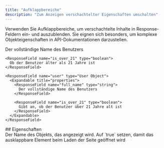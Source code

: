 ```yaml
---
title: "Aufklappbereiche"
description: "Zum Anzeigen verschachtelter Eigenschaften umschalten"
---
```


Verwenden Sie Aufklappbereiche, um verschachtelte Inhalte in Response-Feldern ein- und auszublenden. Sie eignen sich besonders, um komplexe Objekt­eigenschaften in API-Dokumentationen darzustellen.

<ResponseField name="user" type="User Object">
  <Expandable title="properties">
    <ResponseField name="full_name" type="string">
      Der vollständige Name des Benutzers
    </ResponseField>

    <ResponseField name="is_over_21" type="boolean">
      Ob der Benutzer älter als 21 Jahre ist
    </ResponseField>
  </Expandable>
</ResponseField>

```mdx Expandable example
<ResponseField name="user" type="User Object">
  <Expandable title="properties">
    <ResponseField name="full_name" type="string">
      Der vollständige Name des Benutzers
    </ResponseField>

    <ResponseField name="is_over_21" type="boolean">
      Gibt an, ob der Benutzer über 21 Jahre alt ist
    </ResponseField>
  </Expandable>
</ResponseField>
```


<div id="properties">
  ## Eigenschaften
</div>

<ResponseField name="title" type="string">
  Der Name des Objekts, das angezeigt wird.
</ResponseField>

<ResponseField name="defaultOpen" type="boolean" default="false">
  Auf `true` setzen, damit das ausklappbare Element beim Laden der Seite geöffnet wird
</ResponseField>